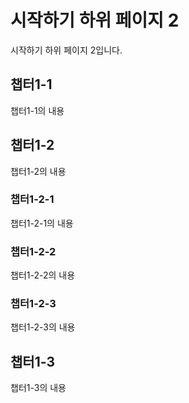 # 시작하기 하위 페이지 2
시작하기 하위 페이지 2입니다.

## 챕터1-1
챕터1-1의 내용

## 챕터1-2
챕터1-2의 내용

### 챕터1-2-1
챕터1-2-1의 내용

### 챕터1-2-2
챕터1-2-2의 내용

### 챕터1-2-3
챕터1-2-3의 내용

## 챕터1-3
챕터1-3의 내용
